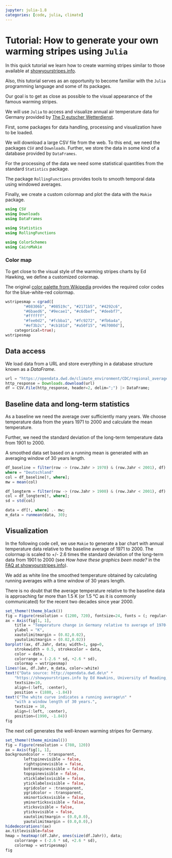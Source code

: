 ```yaml
---
jupyter: julia-1.8
categories: [code, julia, climate]
---
```


# Tutorial: How to generate your own warming stripes using `Julia`

In this quick tutorial we learn how to create warming stripes similar to those available at [showyourstripes.info](https://showyourstripes.info).

Also, this tutorial serves as an opportunity to become familiar with the `Julia` programming language and some of its packages.

Our goal is to get as close as possible to the visual appearance of the famous warming stripes.

We will use `Julia` to access and visualize annual air temperature data for Germany provided by [The D eutscher Wetterdienst](http://opendata.dwd.de).

First, some packages for data handling, processing and visualization have to be loaded.

We will download a large CSV file from the web. To this end, we need the packages `CSV` and `Downloads`. Further, we store the data in some kind of a database provided by `DataFrames`.

For the processing of the data we need some statistical quantities from the standard `Statistics` package.

The package `RollingFunctions` provides tools to smooth temporal data using windowed averages.

Finally, we create a custom colormap and plot the data with the `Makie` package.

```julia
using CSV
using Downloads
using DataFrames

using Statistics
using RollingFunctions

using ColorSchemes
using CairoMakie
```

### Color map

To get close to the visual style of the warming stripes charts by Ed Hawking, we define a customized colormap.

The original [color palette from Wikipedia](https://en.wikipedia.org/wiki/Warming_stripes#/media/File:20180522_Color_palette_for_warming_stripes_-_ColorBrewer_9-class_single_hue.svg) provides the required color codes for the blue-white-red colormap.

```julia
wstripesmap = cgrad([
        "#08306b", "#08519c", "#2171b5", "#4292c6", 
        "#6baed6", "#9ecae1", "#c6dbef", "#deebf7",
        "#ffffff",
        "#fee0d2", "#fcbba1", "#fc9272", "#fb6a4a",
        "#ef3b2c", "#cb181d", "#a50f15", "#67000d"],
    categorical=true);
wstripesmap
```

## Data access

We load data from a URL and store everything in a database structure known as a *DataFrame*.

```julia
url = "https://opendata.dwd.de/climate_environment/CDC/regional_averages_DE/annual/air_temperature_mean/regional_averages_tm_year.txt"
http_response = Downloads.download(url)
df = CSV.File(http_response, header=2, delim=";") |> DataFrame;
```

## Baseline data and long-term statistics

As a baseline we need the average over sufficiently many years. We choose temperature data from the years 1971 to 2000 and calculate the mean temperature.

Further, we need the standard deviation of the long-term temperature data from 1901 to 2000.

A smoothed data set based on a running mean is generated with an averaging window of 30 years length.

```julia
df_baseline = filter(row -> (row.Jahr > 1970) & (row.Jahr < 2001), df)
where = "Deutschland"
col = df_baseline[!, where];
mw = mean(col)

df_longterm = filter(row -> (row.Jahr > 1900) & (row.Jahr < 2001), df)
col = df_longterm[!, where];
sd = std(col)

data = df[!, where] .- mw;
m_data = runmean(data, 30);
```

## Visualization

In the following code cell, we use `Makie` to generate a bar chart with annual temperature data relative to the baseline average of 1971 to 2000. The colormap is scaled to +/- 2.6 times the standard deviation of the long-term data from 1901 to 2000 (see *How have these graphics been made?* in the [FAQ at showyourstripes.info](https://showyourstripes.info/faq)).

We add as white line the smoothed temperature obtained by calculating running averages with a time window of 30 years length.

There is no doubt that the average temperature relative to the baseline data is approaching far more than 1.5 K (or 1.5 °C as it is commonly communicated) for the recent two decades since year 2000.

```julia
set_theme!(theme_black())
fig = Figure(resolution = (1200, 720), fontsize=24, fonts = (; regular= "sans"))
ax = Axis(fig[1, 1], 
    title = "Temperature change in Germany relative to average of 1970-2001",
    ylabel = "K",
    xautolimitmargin = (0.02,0.02),
    yautolimitmargin = (0.02,0.02))
barplot!(ax, df.Jahr, data; width=1, gap=0, 
    strokewidth = 0.5, strokecolor = data,
    color = data, 
    colorrange = (-2.6 * sd, +2.6 * sd),
    colormap = wstripesmap)
lines!(ax, df.Jahr, m_data, color=:white)
text!("Data source: http://opendata.dwd.de\n" * 
    "https://showyourstripes.info by Ed Hawkins, University of Reading, UK", 
    textsize=10,
    align=(:left, :center),
    position = (1880, -1.84))
text!("The white curve indicates a running average\n" *
    "with a window length of 30 years.",
    textsize = 10,
    align=(:left, :center),
    position=(1990, -1.84))
fig
```

The next cell generates the well-known warming stripes for Germany.

```julia
set_theme!(theme_minimal())
fig = Figure(resolution = (780, 120))
ax = Axis(fig[1, 1],
backgroundcolor = :transparent,
        leftspinevisible = false,
        rightspinevisible = false,
        bottomspinevisible = false,
        topspinevisible = false,
        xticklabelsvisible = false, 
        yticklabelsvisible = false,
        xgridcolor = :transparent,
        ygridcolor = :transparent,
        xminorticksvisible = false,
        yminorticksvisible = false,
        xticksvisible = false,
        yticksvisible = false,
        xautolimitmargin = (0.0,0.0),
        yautolimitmargin = (0.0,0.0),)
hidedecorations!(ax)
ax.titlevisible=false
hmap = heatmap!(df.Jahr, ones(size(df.Jahr)), data;
    colorrange = (-2.6 * sd, +2.6 * sd), 
    colormap = wstripesmap)
fig
```
